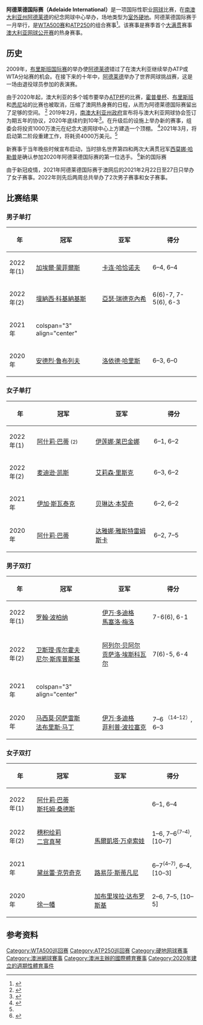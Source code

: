 {{NoteTA|G1=Tennis|G2=地名}}
{{Infobox tennis tournament
| name            = Adelaide International<br/>阿德莱德国际赛
| type            = joint
| current         = 
| logo            = 
| logo size       = 150
| event name      = 阿德莱德国际赛
| city            = {{AUS}}[[南澳大利亚州|南澳大利亚州]][[阿德莱德|阿德莱德]]
| country         = 
| founded         = {{start date and age|2020}}
| abolished       = 
| venue           = {{link-en|纪念大道公园|Memorial Drive Park}}
| surface         = 室外[[硬地球场|硬地球场]] ([[绿色|绿色]])<ref>{{cite web|url=https://www.tennis.com.au/news/2019/07/26/greenset-worldwide-new-official-court-surface-supplier|title=Greenset worldwide new official court surface supplier|work=tennis.com.au|date=26 July 2019}}</ref>
| website         = [https://adelaideinternational.com.au/ adelaideinternational.com.au]
| completed event = {{link-en|2022年阿德莱德国际赛1|2022 Adelaide International 1|阿德莱德1}}&{{link-en|2022年阿德莱德国际赛2|2022 Adelaide International 2|阿德莱德2}}
| men's singles   = {{Flagicon|FRA}} [[加埃爾·蒙菲爾斯|加埃爾·蒙菲爾斯]]<br/>&<br/>{{flagicon|AUS}} [[壇納西·科基納基斯|壇納西·科基納基斯]]  
| women's singles = {{flagicon|AUS}} [[阿什莉·巴蒂|阿什莉·巴蒂]]<br/>&<br/>{{Flagicon|USA}} [[麦迪逊·基丝|麦迪逊·基丝]]
| men's doubles   = {{Flagicon|IND}} [[罗翰·波柏纳|罗翰·波柏纳]]<br/>{{Flagicon|IND}} {{link-en|拉古马尔·拉马纳坦|Ramkumar Ramanathan}}<br/>&<br/>{{Flagicon|NED}} [[卫斯理·库尔霍夫|卫斯理·库尔霍夫]]<br/>{{Flagicon|GBR}} [[尼尔·斯库普斯基|尼尔·斯库普斯基]]
| women's doubles = {{Flagicon|AUS}} [[阿什莉·巴蒂|阿什莉·巴蒂]]<br/>{{Flagicon|AUS}} [[斯托姆·桑德斯|斯托姆·桑德斯]]<br/>&<br/>{{Flagicon|JPN}} [[穗积绘莉|穗积绘莉]]<br/>{{Flagicon|JPN}} [[二宫真琴|二宫真琴]]
| notes           = 
| ATP category    = [[ATP世界巡回赛250系列赛事|ATP世界巡回赛250系列赛事]]
| ATP draw        = 28{{abbr|S|Singles}} / 16{{abbr|Q|Qualification}} / 24{{abbr|D|Doubles}}
| ATP prize money = {{US$|493,875|link=yes}} (2022)
| WTA tier        = [[WTA500巡回赛|WTA500巡回赛]]
| WTA draw        = 32{{abbr|S|Singles}} / 24{{abbr|Q|Qualification}} / 16{{abbr|D|Doubles}}
| WTA prize money = {{US$|239,577|link=yes}} (2022)
}}

'''阿德莱德国际赛（Adelaide International）'''是一项国际性职业[[网球|网球]]比赛，在[[南澳大利亚州|南澳大利亚州]][[阿德莱德|阿德莱德]]的纪念网球中心举办，场地类型为[[網球場|室外硬地]]。阿德莱德国际赛于一月举行，是[[WTA巡回赛|WTA500赛]]和[[ATP世界巡回赛250系列赛事|ATP250]]的组合赛事<ref>{{Cite web|title=Adelaide International to star Wimbledon champion Simona Halep in 2020|url=https://adelaideinternational.com.au/2019/08/adelaide-international-to-star-wimbledon-champion-simona-halep-in-2020/|date=2 August 2019|work=Adelaide International|access-date=2021-01-21|archive-date=2021-03-13|archive-url=https://web.archive.org/web/20210313033026/https://adelaideinternational.com.au/2019/08/adelaide-international-to-star-wimbledon-champion-simona-halep-in-2020/|dead-url=no}}</ref>。该赛事是赛季首个[[大滿貫_(網球)|大满贯]]赛事[[澳大利亚网球公开赛|澳大利亚网球公开赛]]的热身赛事。

== 历史 ==
2009年，[[布里斯班国际赛|布里斯班国际赛]]的举办使[[阿德莱德|阿德莱德]]错过了在澳大利亚继续举办ATP或WTA分站赛的机会。在接下来的十年中，[[阿德莱德|阿德莱德]]举办了世界网球挑战赛，这是一场由退役球员参加的表演赛。

由于2020年起，澳大利亚的多个城市要举办[[ATP杯|ATP杯]]的比赛，[[霍普曼杯|霍普曼杯]]、[[布里斯班国际赛|布里斯班]]和[[悉尼|悉尼]]站的比赛也被取消，压缩了澳网热身赛的日程，从而为阿德莱德国际赛留出了足够的空间。 <ref>{{Cite web|title=New Adelaide tournament set to first unveil big name|url=https://www.perthnow.com.au/sport/tennis/new-adelaide-tournament-set-to-first-unveil-big-name-ng-8708887519e57ca127b2f80fe46e3235|date=1 August 2019|work=PerthNow|access-date=2021-01-21|archive-date=2019-12-30|archive-url=https://web.archive.org/web/20191230223805/https://www.perthnow.com.au/sport/tennis/new-adelaide-tournament-set-to-first-unveil-big-name-ng-8708887519e57ca127b2f80fe46e3235|dead-url=no}}</ref> 2019年2月，[[南澳州政府|南澳大利亚州政府]]宣布将与澳大利亚网球协会签订为期五年的协议，2020年底续约到10年<ref name="#1">{{cite web |title=Star-studded tennis line up to play official curtain raiser in Adelaide |url=https://adelaideinternational.com.au/2021/01/star-studded-tennis-line-play-official-curtain-raiser-adelaide/ |website=Adelaide International |accessdate=2021-01-09 |archive-date=2021-04-15 |archive-url=https://web.archive.org/web/20210415003212/https://adelaideinternational.com.au/2021/01/star-studded-tennis-line-play-official-curtain-raiser-adelaide/ |dead-url=no }}</ref>。在升级后的设施上举办新的赛事，组委会将投资1000万澳元在纪念大道网球中心上方建造一个顶棚。 <ref>{{Cite web|title=Adelaide tennis tournaments to replace Sydney International as new roof funded|url=https://www.abc.net.au/news/2019-02-02/adelaide-steals-tennis-tournament-off-sydney-as-new-roof-funded/10773916|date=2 February 2019|work=ABC News|access-date=2021-01-21|archive-date=2021-04-26|archive-url=https://web.archive.org/web/20210426081923/https://www.abc.net.au/news/2019-02-02/adelaide-steals-tennis-tournament-off-sydney-as-new-roof-funded/10773916|dead-url=no}}</ref>2021年3月，将启动第二阶段重建工作，将耗资4000万美元。<ref name="#1"/>

新赛事于当年晚些时候宣布启动，当时排名世界第四和两次大满贯冠军[[西莫娜·哈勒普|西莫娜·哈勒普]]是确认参加2020年阿德莱德国际赛的第一位选手。 <ref>{{Cite web|title=SA to serve up best in women's tennis|url=https://tourism.sa.gov.au/news-and-media/news/2019/aug/02/sa-to-serve-up-worlds-best-in-tennis|date=2 August 2019|work=South Australian Tourism Commission|access-date=2021-01-21|archive-date=2019-08-13|archive-url=https://web.archive.org/web/20190813041149/https://tourism.sa.gov.au/news-and-media/news/2019/aug/02/sa-to-serve-up-worlds-best-in-tennis|dead-url=yes}}</ref>新的国际赛

由于新冠疫情，2021年阿德莱德国际赛于澳网后的2021年2月22日至27日只举办了女子赛事。2022年则先后两周总共举办了2次男子赛事和女子赛事。

== 比赛结果 ==

=== 男子单打 ===
{| class="wikitable" style="font-size:85%;"
! style="width:65px" |年
! style="width:200px" |冠军
! style="width:200px" |亚军
! class="unsortable" style="width:150px" |得分
|-
|2022年(1)
|{{Flagicon|FRA}} [[加埃爾·蒙菲爾斯|加埃爾·蒙菲爾斯]]
|{{Flagicon|RUS}} [[卡倫·哈查諾夫|卡连·哈恰诺夫]]
| 6–4, 6–4
|-
|2022年(2)
|{{Flagicon|AUS}} [[壇納西·科基納基斯|壇納西·科基納基斯]]
|{{Flagicon|FRA}} [[亞瑟·瑞德克內希|亞瑟·瑞德克內希]]
| 6(6)-7, 7-5(6), 6-3
|-
|2021年 ||colspan="3" align="center" {{N/A|''没有举办''}}
|-
|2020年
|{{Flagicon|RUS}} [[安德烈·魯布列夫_(網球運動員)|安德烈·鲁布列夫]]
|{{Flagicon|RSA}} [[洛依德·哈里斯|洛依德·哈里斯]]
| 6–3, 6–0
|}

=== 女子单打 ===
{| class="wikitable" style="font-size:85%;"
! style="width:65px" |年
! style="width:200px" |冠军
! style="width:200px" |亚军
! class="unsortable" style="width:150px" |得分
|-bgcolor=#d4f1c5
|2022年(1)
|{{Flagicon|AUS}} [[阿什莉·巴蒂|阿什莉·巴蒂]] <small>(2)</small>
|{{Flagicon|KAZ}} [[伊莲娜·莱巴金娜|伊莲娜·莱巴金娜]]
| 6–1, 6–2
|-
|2022年(2)
|{{Flagicon|USA}} [[麦迪逊·基丝|麦迪逊·凯斯]]
|{{Flagicon|USA}} [[艾莉森·芮絲克|艾莉森·里斯克]]
| 6–3, 6–2
|-bgcolor=#d4f1c5
|2021年
|{{Flagicon|POL}} [[伊加·斯瓦泰克|伊加·斯瓦泰克]]
|{{Flagicon|SUI}} [[贝琳达·本契奇|贝琳达·本契奇]]
| 6–2, 6–2
|-bgcolor=#d4f1c5
|2020年
|{{Flagicon|AUS}} [[阿什莉·巴蒂|阿什莉·巴蒂]]
|{{Flagicon|UKR}} [[达雅娜·雅斯特雷姆斯卡|达雅娜·雅斯特雷姆斯卡]]
| 6–2, 7–5
|}

=== 男子双打 ===
{| class="wikitable" style="font-size:85%;"
! style="width:65px" |年
! style="width:200px" |冠军
! style="width:200px" |亚军
! class="unsortable" style="width:150px" |得分
|-
|2022年(1)
|{{Flagicon|IND}} [[罗翰·波柏纳|罗翰·波柏纳]]<br/>{{Flagicon|IND}} {{link-en|拉古马尔·拉马纳坦|Ramkumar Ramanathan}}
|{{Flagicon|CRO}} [[伊万·多迪格|伊万·多迪格]]<br/>{{Flagicon|BRA}} [[馬塞洛·梅洛|馬塞洛·梅洛]]
| 7-6(6), 6-1
|-
|2022年(2)
|{{Flagicon|NED}} [[卫斯理·库尔霍夫|卫斯理·库尔霍夫]]<br/>{{Flagicon|GBR}} [[尼尔·斯库普斯基|尼尔·斯库普斯基]]
|{{Flagicon|URU}} [[阿列尔·贝阿尔|阿列尔·贝阿尔]]<br/>{{Flagicon|ECU}} [[贡萨洛·埃斯科瓦尔|贡萨洛·埃斯科瓦尔]]
| 7(6)-5, 6-4
|-
|2021年 ||colspan="3" align="center" {{N/A|''没有举办''}}
|-
|2020年
|{{Flagicon|ARG}} [[马西莫·冈萨雷斯|马西莫·冈萨雷斯]]<br />{{Flagicon|FRA}} [[法布里斯·马丁|法布里斯·马丁]]
|{{Flagicon|CRO}} [[伊万·多迪格|伊万·多迪格]]<br />{{Flagicon|SVK}} [[菲利普·波拉塞克|菲利普·波拉塞克]]
| 7–6 <sup>（14–12）</sup>, 6–3
|}

=== 女子双打 ===
{| class="wikitable" style="font-size:85%;"
! style="width:65px" |年
! style="width:200px" |冠军
! style="width:200px" |亚军
! class="unsortable" style="width:150px" |得分
|-bgcolor=#d4f1c5
|2022年(1)
|{{Flagicon|AUS}} [[阿什莉·巴蒂|阿什莉·巴蒂]]<br/>{{Flagicon|AUS}} [[斯托姆·桑德斯|斯托姆·桑德斯]]
|{{Flagicon|CRO}} {{link-en|达里贾·尤拉克|Darija Jurak}}<br/>{{Flagicon|SLO}} {{link-en|安德烈亚·克列帕奇|Andreja Klepač}}
| 6–1, 6–4
|-
|2022年(2)
|{{Flagicon|JPN}} [[穗积绘莉|穗积绘莉]]<br/>{{Flagicon|JPN}} [[二宫真琴|二宫真琴]]
|{{Flagicon|CZE}} {{link-en|特蕾莎·马丁科娃|Tereza Martincová}}<br/>{{Flagicon|CZE}} [[馬爾凱塔·万卓索娃|馬爾凱塔·万卓索娃]]
| 1–6, 7–6<sup>(7–4)</sup>, [10–7]
|-bgcolor=#d4f1c5
|2021年
|{{Flagicon|CHI}} {{link-en|亚丽莎·瓜拉奇|Alexa Guarachi}}<br />{{Flagicon|USA}} [[黛丝蕾·克劳奇克|黛丝蕾·克劳奇克]]
|{{Flagicon|USA}} {{link-en|海莉·卡特尔|Hayley Carter}}<br />{{Flagicon|BRA}} [[路易莎·斯蒂凡尼|路易莎·斯蒂凡尼]]
| 6–7<sup>(4–7)</sup>, 6–4, [10–3]
|-bgcolor=#d4f1c5
|2020年
|{{Flagicon|USA}} {{link-en|妮可·梅里查尔|Nicole Melichar}}<br/>{{Flagicon|CHN}} [[徐一幡|徐一幡]]
|{{Flagicon|CAN}} [[加布里埃拉·达布罗斯基|加布里埃拉·达布罗斯基]]<br />{{Flagicon|CRO}} {{link-en|达里贾·尤拉克|Darija Jurak}}
| 2–6, 7–5, [10–5]
|}

==参考资料==
<references />

{{ATP250巡回赛}}
{{WTA500巡回赛}}
{{亞太地區職業網球巡迴賽事}}
[[Category:WTA500巡回赛|Category:WTA500巡回赛]]
[[Category:ATP250巡回赛|Category:ATP250巡回赛]]
[[Category:硬地网球赛事|Category:硬地网球赛事]]
[[Category:澳洲網球賽事|Category:澳洲網球賽事]]
[[Category:澳洲主辦的國際體育賽事|Category:澳洲主辦的國際體育賽事]]
[[Category:2020年建立的週期性體育事件|Category:2020年建立的週期性體育事件]]